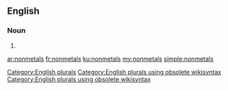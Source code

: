 ==English==

===Noun===
{{head|en}}

# {{plural of|nonmetal}}

[[Category:English plurals]][[Category:English plurals using obsolete wikisyntax]][[Category:English plurals using obsolete wikisyntax]]

[[ar:nonmetals]]
[[fr:nonmetals]]
[[ku:nonmetals]]
[[my:nonmetals]]
[[simple:nonmetals]]